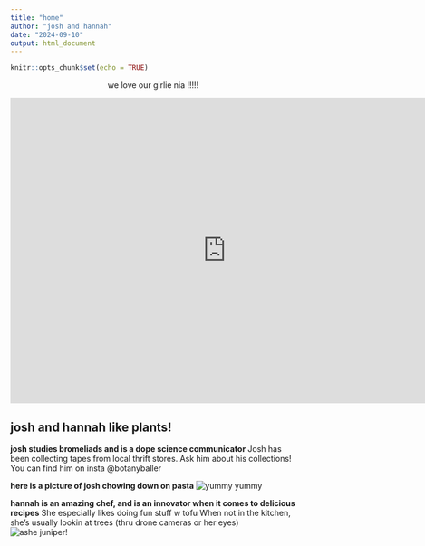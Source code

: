 ```yaml
---
title: "home"
author: "josh and hannah"
date: "2024-09-10"
output: html_document
---
```


```r
knitr::opts_chunk$set(echo = TRUE)
```

<p style="text-align:center;">we love our girlie nia !!!!!</p>

<div style="text-align: center;">
  <iframe width="760" height="540" src="https://www.youtube.com/embed/RsZ8bxz68rg?si=IOmlmQLJHgovikhr" title="YouTube video player" frameborder="0" allow="accelerometer; autoplay; clipboard-write; encrypted-media; gyroscope; picture-in-picture; web-share" referrerpolicy="strict-origin-when-cross-origin" allowfullscreen></iframe>
</div>


## josh and hannah like plants!

**josh studies bromeliads and is a dope science communicator**
Josh has been collecting tapes from local thrift stores. Ask him about his collections!
You can find him on insta @botanyballer

**here is a picture of josh chowing down on pasta**
![yummy yummy](images/joshblock1.jpeg)

**hannah is an amazing chef, and is an innovator when it comes to delicious recipes**
She especially likes doing fun stuff w tofu
When not in the kitchen, she's usually lookin at trees (thru drone cameras or her eyes)
![ashe juniper!](~/github/collab-web/images/IMG_2168.jpg)




